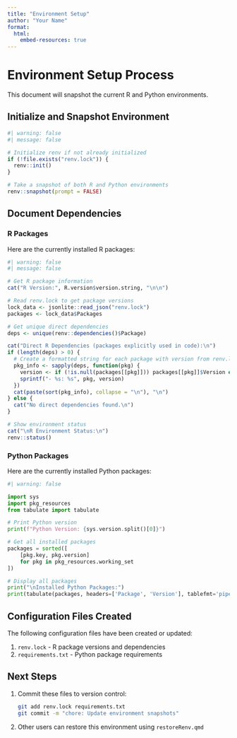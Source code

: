 ```yaml
---
title: "Environment Setup"
author: "Your Name"
format: 
  html:
    embed-resources: true
---
```


# Environment Setup Process

This document will snapshot the current R and Python environments.

## Initialize and Snapshot Environment

```r
#| warning: false
#| message: false

# Initialize renv if not already initialized
if (!file.exists("renv.lock")) {
  renv::init()
}

# Take a snapshot of both R and Python environments
renv::snapshot(prompt = FALSE)
```

## Document Dependencies

### R Packages

Here are the currently installed R packages:

```r
#| warning: false
#| message: false

# Get R package information
cat("R Version:", R.version$version.string, "\n\n")

# Read renv.lock to get package versions
lock_data <- jsonlite::read_json("renv.lock")
packages <- lock_data$Packages

# Get unique direct dependencies
deps <- unique(renv::dependencies()$Package)

cat("Direct R Dependencies (packages explicitly used in code):\n")
if (length(deps) > 0) {
  # Create a formatted string for each package with version from renv.lock
  pkg_info <- sapply(deps, function(pkg) {
    version <- if (!is.null(packages[[pkg]])) packages[[pkg]]$Version else "unknown"
    sprintf("- %s: %s", pkg, version)
  })
  cat(paste(sort(pkg_info), collapse = "\n"), "\n")
} else {
  cat("No direct dependencies found.\n")
}

# Show environment status
cat("\nR Environment Status:\n")
renv::status()
```

### Python Packages

Here are the currently installed Python packages:

```python
#| warning: false

import sys
import pkg_resources
from tabulate import tabulate

# Print Python version
print(f"Python Version: {sys.version.split()[0]}")

# Get all installed packages
packages = sorted([
    [pkg.key, pkg.version]
    for pkg in pkg_resources.working_set
])

# Display all packages
print("\nInstalled Python Packages:")
print(tabulate(packages, headers=['Package', 'Version'], tablefmt='pipe'))
```

## Configuration Files Created

The following configuration files have been created or updated:

1. `renv.lock` - R package versions and dependencies
2. `requirements.txt` - Python package requirements

## Next Steps

1. Commit these files to version control:
   ```bash
   git add renv.lock requirements.txt
   git commit -m "chore: Update environment snapshots"
   ```

2. Other users can restore this environment using `restoreRenv.qmd`
